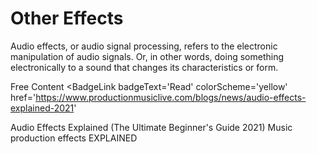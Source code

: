 # Other Effects

Audio effects, or audio signal processing, refers to the electronic manipulation of audio signals. Or, in other words, doing something electronically to a sound that changes its characteristics or form.

<ResourceGroupTitle>Free Content</ResourceGroupTitle>
<BadgeLink
  badgeText='Read'
  colorScheme='yellow'
  href='https://www.productionmusiclive.com/blogs/news/audio-effects-explained-2021'
>
  Audio Effects Explained (The Ultimate Beginner's Guide 2021)
</BadgeLink>
<BadgeLink badgeText='Watch' href='https://www.youtube.com/watch?v=TU4IRv7DhaI'>
  Music production effects EXPLAINED
</BadgeLink>
